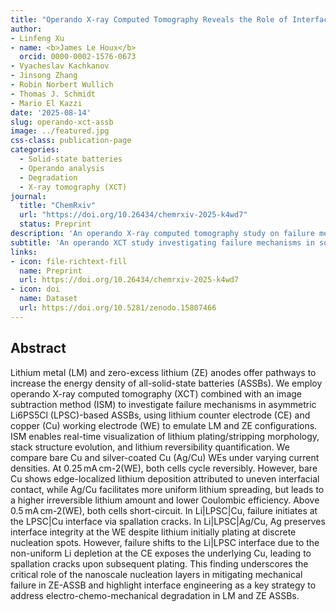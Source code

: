 ```yaml
---
title: "Operando X-ray Computed Tomography Reveals the Role of Interfacial Nucleation Nanolayers in Suppressing Mechanical Failure in Zero-Excess Lithium All-Solid-State Batteries"
author:
- Linfeng Xu
- name: <b>James Le Houx</b>
  orcid: 0000-0002-1576-0673
- Vyacheslav Kachkanov
- Jinsong Zhang
- Robin Norbert Wullich
- Thomas J. Schmidt
- Mario El Kazzi
date: '2025-08-14'
slug: operando-xct-assb
image: ../featured.jpg
css-class: publication-page
categories:
  - Solid-state batteries
  - Operando analysis
  - Degradation
  - X-ray tomography (XCT)
journal: 
  title: "ChemRxiv"
  url: "https://doi.org/10.26434/chemrxiv-2025-k4wd7"
  status: Preprint
description: 'An operando X-ray computed tomography study on failure mechanisms in solid-state batteries.'
subtitle: 'An operando XCT study investigating failure mechanisms in solid-state batteries, highlighting the role of silver nucleation layers in suppressing mechanical failure and improving battery performance.'
links:
- icon: file-richtext-fill
  name: Preprint
  url: https://doi.org/10.26434/chemrxiv-2025-k4wd7
- icon: doi
  name: Dataset
  url: https://doi.org/10.5281/zenodo.15807466
---
```


## Abstract

Lithium metal (LM) and zero-excess lithium (ZE) anodes offer pathways to increase the energy density of all-solid-state batteries (ASSBs). We employ operando X-ray computed tomography (XCT) combined with an image subtraction method (ISM) to investigate failure mechanisms in asymmetric Li6PS5Cl (LPSC)-based ASSBs, using lithium counter electrode (CE) and copper (Cu) working electrode (WE) to emulate LM and ZE configurations. ISM enables real-time visualization of lithium plating/stripping morphology, stack structure evolution, and lithium reversibility quantification. We compare bare Cu and silver-coated Cu (Ag/Cu) WEs under varying current densities. At 0.25 mA cm-2(WE), both cells cycle reversibly. However, bare Cu shows edge-localized lithium deposition attributed to uneven interfacial contact, while Ag/Cu facilitates more uniform lithium spreading, but leads to a higher irreversible lithium amount and lower Coulombic efficiency. Above 0.5 mA cm-2(WE), both cells short-circuit. In Li|LPSC|Cu, failure initiates at the LPSC|Cu interface via spallation cracks. In Li|LPSC|Ag/Cu, Ag preserves interface integrity at the WE despite lithium initially plating at discrete nucleation spots. However, failure shifts to the Li|LPSC interface due to the non-uniform Li depletion at the CE exposes the underlying Cu, leading to spallation cracks upon subsequent plating. This finding underscores the critical role of the nanoscale nucleation layers in mitigating mechanical failure in ZE-ASSB and highlight interface engineering as a key strategy to address electro-chemo-mechanical degradation in LM and ZE ASSBs.